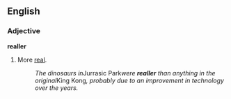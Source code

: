 ==English==

===Adjective===
'''realler'''

# {{cattag|illiterate|or|childish|_|comparative}} More [[real]].
#:''The dinosaurs in ''Jurrasic Park'' were '''realler''' than anything in the original ''King Kong'', probably due to an improvement in technology over the years.''